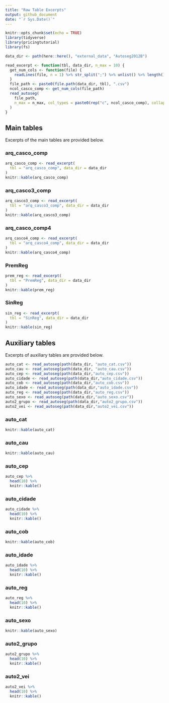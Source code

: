 ```yaml
---
title: "Raw Table Excerpts"
output: github_document
date: "`r Sys.Date()`"
---
```


```r
knitr::opts_chunk$set(echo = TRUE)
library(tidyverse)
library(pricingtutorial)
library(fs)

data_dir <- path(here::here(), "external_data", "Autoseg2012B")

read_excerpt <- function(tbl, data_dir, n_max = 10) {
  get_num_cols <- function(file) {
    readLines(file, n = 1) %>% str_split(";") %>% unlist() %>% length()
  }
  file_path <- paste0(file.path(data_dir, tbl), ".csv")
  ncol_casco_comp <- get_num_cols(file_path)
  read_autoseg(
    file_path,
    n_max = n_max, col_types = paste0(rep("c", ncol_casco_comp), collapse = "")
  )
}
```

## Main tables

Excerpts of the main tables are provided below.

### arq_casco_comp

```r
arq_casco_comp <- read_excerpt(
  tbl = "arq_casco_comp", data_dir = data_dir
)
knitr::kable(arq_casco_comp)
```

### arq_casco3_comp

```r
arq_casco3_comp <- read_excerpt(
  tbl = "arq_casco3_comp", data_dir = data_dir
)
knitr::kable(arq_casco3_comp)
```

### arq_casco_comp4

```r
arq_casco4_comp <- read_excerpt(
  tbl = "arq_casco4_comp", data_dir = data_dir
)
knitr::kable(arq_casco4_comp)
```

### PremReg

```r
prem_reg <- read_excerpt(
  tbl = "PremReg", data_dir = data_dir
)
knitr::kable(prem_reg)
```

### SinReg

```r
sin_reg <- read_excerpt(
  tbl = "SinReg", data_dir = data_dir
)
knitr::kable(sin_reg)
```

## Auxiliary tables

Excerpts of auxiliary tables are provided below.

```r
auto_cat <- read_autoseg(path(data_dir, "auto_cat.csv"))
auto_cau <- read_autoseg(path(data_dir, "auto_cau.csv"))
auto_cep <- read_autoseg(path(data_dir,"auto_cep.csv"))
auto_cidade <- read_autoseg(path(data_dir,"auto_cidade.csv"))
auto_cob <- read_autoseg(path(data_dir,"auto_cob.csv"))
auto_idade <- read_autoseg(path(data_dir,"auto_idade.csv"))
auto_reg <- read_autoseg(path(data_dir,"auto_reg.csv"))
auto_sexo <- read_autoseg(path(data_dir,"auto_sexo.csv"))
auto2_grupo <- read_autoseg(path(data_dir,"auto2_grupo.csv"))
auto2_vei <- read_autoseg(path(data_dir,"auto2_vei.csv"))
```

### auto_cat

```r
knitr::kable(auto_cat)
```

### auto_cau

```r
knitr::kable(auto_cau)
```

### auto_cep

```r
auto_cep %>%
  head(10) %>%
  knitr::kable()
```

### auto_cidade

```r
auto_cidade %>%
  head(10) %>%
  knitr::kable()
```

### auto_cob

```r
knitr::kable(auto_cob)
```

### auto_idade

```r
auto_idade %>%
  head(10) %>%
  knitr::kable()
```

### auto_reg

```r
auto_reg %>%
  head(10) %>%
  knitr::kable()
```

### auto_sexo

```r
knitr::kable(auto_sexo)
```

### auto2_grupo

```r
auto2_grupo %>%
  head(10) %>%
  knitr::kable()
```

### auto2_vei

```r
auto2_vei %>%
  head(10) %>%
  knitr::kable()
```